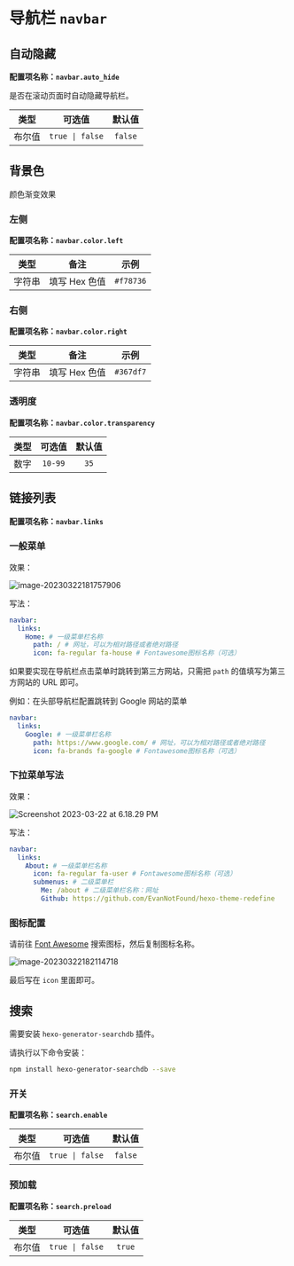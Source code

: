 # 导航栏 `navbar`

## 自动隐藏

**配置项名称：`navbar.auto_hide`**

是否在滚动页面时自动隐藏导航栏。

| 类型 | 可选值 | 默认值 |
| :---: | :---: | :---: |
| 布尔值 | `true \| false` | `false` |

## 背景色

颜色渐变效果

### 左侧

**配置项名称：`navbar.color.left`**

| 类型 | 备注 | 示例 |
| :---: | :---: | :---: |
| 字符串 | 填写 Hex 色值 | `#f78736` |

### 右侧

**配置项名称：`navbar.color.right`**

| 类型 | 备注 | 示例 |
| :---: | :---: | :---: |
| 字符串 | 填写 Hex 色值 | `#367df7` |

### 透明度

**配置项名称：`navbar.color.transparency`**

| 类型 | 可选值 | 默认值 |
| :---: | :---: | :---: |
| 数字 | `10-99` | `35` |

## 链接列表

**配置项名称：`navbar.links`**

### 一般菜单

效果：

![image-20230322181757906](https://evan.beee.top/img/2023/03/22/04a83f6c05b00f40c1e1085cf17dd04b.png)

写法：

```yaml filename="_config.redefine.yml"
navbar:
  links:
    Home: # 一级菜单栏名称
      path: / # 网址，可以为相对路径或者绝对路径
      icon: fa-regular fa-house # Fontawesome图标名称（可选）
```
如果要实现在导航栏点击菜单时跳转到第三方网站，只需把 `path` 的值填写为第三方网站的 URL 即可。

例如：在头部导航栏配置跳转到 Google 网站的菜单

```yaml filename="_config.redefine.yml" {3-5}
navbar:
  links:
    Google: # 一级菜单栏名称
      path: https://www.google.com/ # 网址，可以为相对路径或者绝对路径
      icon: fa-brands fa-google # Fontawesome图标名称（可选）
```

### 下拉菜单写法

效果：

![Screenshot 2023-03-22 at 6.18.29 PM](https://evan.beee.top/img/2023/03/22/9f2bd701f601ffa075c6dc2c5158866a.png)

写法：

```yaml filename="_config.redefine.yml" {3-7}
navbar:
  links:
    About: # 一级菜单栏名称
      icon: fa-regular fa-user # Fontawesome图标名称（可选）
      submenus: # 二级菜单栏
        Me: /about # 二级菜单栏名称：网址
        Github: https://github.com/EvanNotFound/hexo-theme-redefine
```

### 图标配置

请前往 [Font Awesome](https://fontawesome.com/search) 搜索图标，然后复制图标名称。

![image-20230322182114718](https://evan.beee.top/img/2023/03/22/0b7c26aeee2f1cb9bc6b3e475bfdfccc.png)

最后写在 `icon` 里面即可。


## 搜索

需要安装 `hexo-generator-searchdb` 插件。

请执行以下命令安装：

```bash
npm install hexo-generator-searchdb --save
```

### 开关

**配置项名称：`search.enable`**

| 类型 | 可选值 | 默认值 |
| :---: | :---: | :---: |
| 布尔值 | `true \| false` | `false` |

### 预加载

**配置项名称：`search.preload`**

| 类型 | 可选值 | 默认值 |
| :---: | :---: | :---: |
| 布尔值 | `true \| false` | `true` |